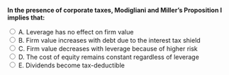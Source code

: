 ::: {.question-block}

<form onsubmit="event.preventDefault(); checkAnswer('module8_mcq_q2')" data-correct-answer="B">
<strong style="display: block;">In the presence of corporate taxes, Modigliani and Miller’s Proposition I implies that:</strong>

<label><input type="radio" name="module8_mcq_q2" value="A"> A. Leverage has no effect on firm value</label><br>
<label><input type="radio" name="module8_mcq_q2" value="B"> B. Firm value increases with debt due to the interest tax shield</label><br>
<label><input type="radio" name="module8_mcq_q2" value="C"> C. Firm value decreases with leverage because of higher risk</label><br>
<label><input type="radio" name="module8_mcq_q2" value="D"> D. The cost of equity remains constant regardless of leverage</label><br>
<label><input type="radio" name="module8_mcq_q2" value="E"> E. Dividends become tax-deductible</label><br>
</form>

<div id="feedback-module8_mcq_q2" class="feedback" data-status="" style="display:none;">
✅ Correct: B. With taxes, the value of the levered firm equals the unlevered value plus the present value of the tax shield.
</div>

:::
